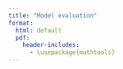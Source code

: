 ```yaml
--- 
title: "Model evaluation"
format: 
  html: default
  pdf:
    header-includes: 
      - \usepackage{mathtools}
--- 
```

